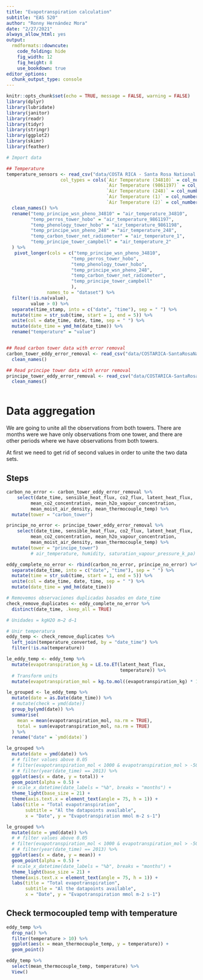```yaml
---
title: "Evapotranspiration calculation"
subtitle: "EAS 520"
author: "Ronny Hernández Mora"
date: "2/27/2021"
always_allow_html: yes
output:
  rmdformats::downcute:
    code_folding: hide
    fig_width: 12
    fig_height: 8
    use_bookdown: true
editor_options:
  chunk_output_type: console
---
```


```r
knitr::opts_chunk$set(echo = TRUE, message = FALSE, warning = FALSE)
library(dplyr)
library(lubridate)
library(janitor)
library(readr)
library(tidyr)
library(stringr)
library(ggplot2)
library(skimr)
library(feather)

# Import data

## Temperature
temperature_sensors <- read_csv("data/COSTA RICA - Santa Rosa National Park, Guanacaste 2013-06-06_2020-05-11_sensors.csv",
                    col_types = cols(`Air Temperature (34810)` = col_number(), 
                                     `Air Temperature (9861197)` = col_number(), 
                                     `Air Temperature (248)` = col_number(), 
                                     `Air Temperature (1)` = col_number(), 
                                     `Air Temperature (2)` = col_number())) %>% 
  clean_names() %>% 
  rename("temp_principe_wsn_pheno_34810" = "air_temperature_34810",
         "temp_perros_tower_hobo" = "air_temperature_9861197",
         "temp_phenology_tower_hobo" = "air_temperature_9861198",
         "temp_principe_wsn_pheno_248" = "air_temperature_248",
         "temp_carbon_tower_net_radiometer" = "air_temperature_1",
         "temp_principe_tower_campbell" = "air_temperature_2"
  ) %>% 
   pivot_longer(cols = c("temp_principe_wsn_pheno_34810",
                        "temp_perros_tower_hobo",
                        "temp_phenology_tower_hobo",
                        "temp_principe_wsn_pheno_248",
                        "temp_carbon_tower_net_radiometer",
                        "temp_principe_tower_campbell"
                        ),
               names_to = "dataset") %>% 
  filter(!is.na(value),
         value > 0) %>% 
  separate(time_stamp, into = c("date", "time"), sep = " ") %>% 
  mutate(time = str_sub(time, start = 1, end = 5)) %>% 
  unite(col = date_time, date, time, sep = " ") %>% 
  mutate(date_time = ymd_hm(date_time)) %>% 
  rename("temperature" = "value")


## Read carbon tower data with error removal
carbon_tower_eddy_error_removal <- read_csv("data/COSTARICA-SantaRosaNationalPark,Guanacaste_CarbonTower(New)_EddyCo._CampbellCR3000(1)_20130607_20190512_error_removal.csv") %>% 
  clean_names()

## Read principe tower data with error removal
principe_tower_eddy_error_removal <- read_csv("data/COSTARICA-SantaRosaNationalPark,Guanacaste_PrincipeTower(New)_EddyCo._CampbellCR3000(2)_20151213_20190622_error_removal.csv") %>% 
  clean_names()
```




```r

```





# Data aggregation

We are going to unite all the observations from both towers. There are months
were we have only observations from one tower, and there are other periods where
we have observations from both towers.

At first we need to get rid of second values in order to unite the two
data sets.

## Steps
```r
carbon_no_error <- carbon_tower_eddy_error_removal %>% 
    select(date_time, sensible_heat_flux, co2_flux, latent_heat_flux,
         mean_co2_concentration, mean_h2o_vapour_concentration, 
         mean_moist_air_density, mean_thermocouple_temp) %>% 
  mutate(tower = "carbon_tower")

principe_no_error <- principe_tower_eddy_error_removal %>% 
    select(date_time, sensible_heat_flux, co2_flux, latent_heat_flux,
         mean_co2_concentration, mean_h2o_vapour_concentration, 
         mean_moist_air_density, mean_thermocouple_temp) %>% 
  mutate(tower = "principe_tower")
         # air_temperature, humidity, saturation_vapour_pressure_k_pa)

eddy_complete_no_error <- rbind(carbon_no_error, principe_no_error) %>% 
  separate(date_time, into = c("date", "time"), sep = " ") %>% 
  mutate(time = str_sub(time, start = 1, end = 5)) %>% 
  unite(col = date_time, date, time, sep = " ") %>% 
  mutate(date_time = ymd_hm(date_time))

# Removemos observaciones duplicadas basados en date_time
check_remove_duplicates <- eddy_complete_no_error %>% 
  distinct(date_time, .keep_all = TRUE)
```

```r
# Unidades = kgH2O m−2 d−1

# Unir temperatura
eddy_temp <- check_remove_duplicates %>% 
  left_join(temperature_converted, by = "date_time") %>% 
  filter(!is.na(temperature))

le_eddy_temp <- eddy_temp %>% 
  mutate(evapotranspiration_kg = LE.to.ET(latent_heat_flux,
                                          temperature)) %>% 
  # Transform units
  mutate(evapotranspiration_mol = kg.to.mol((evapotranspiration_kg) * 1000))

le_grouped <- le_eddy_temp %>% 
  mutate(date = as.Date(date_time)) %>% 
  # mutate(check = ymd(date))
  group_by(ymd(date)) %>% 
  summarise(
    mean = mean(evapotranspiration_mol, na.rm = TRUE),
    total = sum(evapotranspiration_mol, na.rm = TRUE)
  ) %>% 
  rename("date" = `ymd(date)`)
```


```r
le_grouped %>% 
  mutate(date = ymd(date)) %>%
  # # filter values above 0.05
  # filter(evapotranspiration_mol < 1000 & evapotranspiration_mol > -500) %>%
  # # filter(year(date_time) == 2013) %>% 
  ggplot(aes(x = date, y = total)) +
  geom_point(alpha = 0.5) +
  # scale_x_datetime(date_labels = "%b", breaks = "months") +
  theme_light(base_size = 21) +
  theme(axis.text.x = element_text(angle = 75, h = 1)) +
  labs(title = "Total evapotranspiration",
       subtitle = "Al the datapoints available",
       x = "Date", y = "Evapotranspiration mmol m-2 s-1")

le_grouped %>% 
  mutate(date = ymd(date)) %>%
  # # filter values above 0.05
  # filter(evapotranspiration_mol < 1000 & evapotranspiration_mol > -500) %>%
  # # filter(year(date_time) == 2013) %>% 
  ggplot(aes(x = date, y = mean)) +
  geom_point(alpha = 0.5) +
  # scale_x_datetime(date_labels = "%b", breaks = "months") +
  theme_light(base_size = 21) +
  theme(axis.text.x = element_text(angle = 75, h = 1)) +
  labs(title = "Total evapotranspiration",
       subtitle = "Al the datapoints available",
       x = "Date", y = "Evapotranspiration mmol m-2 s-1")
```

## Check termocoupled temp with temperature

```r
eddy_temp %>% 
  drop_na() %>% 
  filter(temperature > 10) %>% 
  ggplot(aes(x = mean_thermocouple_temp, y = temperature)) +
  geom_point()

eddy_temp %>% 
  select(mean_thermocouple_temp, temperature) %>% 
  View()
```









